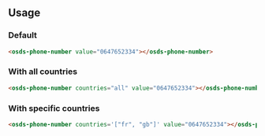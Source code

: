 
<GenericStyle />

## Usage

### Default
<osds-phone-number value="0647652334"></osds-phone-number>

```html
<osds-phone-number value="0647652334"></osds-phone-number>
```

### With all countries
<osds-phone-number countries="all" value="0647652334"></osds-phone-number>

```html
<osds-phone-number countries="all" value="0647652334"></osds-phone-number>
```


### With specific countries
<osds-phone-number countries='["fr", "gb"]' value="0647652334"></osds-phone-number>

```html
<osds-phone-number countries='["fr", "gb"]' value="0647652334"></osds-phone-number>

```
